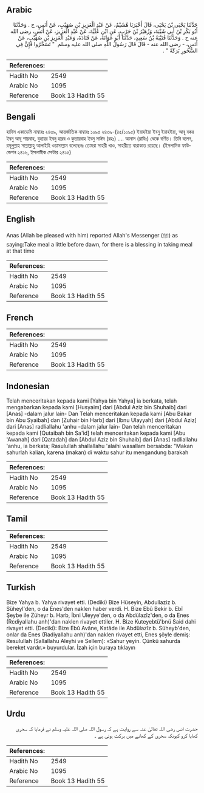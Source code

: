 ## Arabic


<div dir="rtl" lang="ar" style={{fontSize:'larger',backgroundColor:'#f8f9fa',padding:20}}>
حَدَّثَنَا يَحْيَى بْنُ يَحْيَى، قَالَ أَخْبَرَنَا هُشَيْمٌ، عَنْ عَبْدِ الْعَزِيزِ بْنِ صُهَيْبٍ، عَنْ أَنَسٍ، ح . وَحَدَّثَنَا أَبُو بَكْرِ بْنُ أَبِي شَيْبَةَ، وَزُهَيْرُ بْنُ حَرْبٍ، عَنِ ابْنِ عُلَيَّةَ، عَنْ عَبْدِ الْعَزِيزِ، عَنْ أَنَسٍ، رضى الله عنه ح . وَحَدَّثَنَا قُتَيْبَةُ بْنُ سَعِيدٍ، حَدَّثَنَا أَبُو عَوَانَةَ، عَنْ قَتَادَةَ، وَعَبْدِ الْعَزِيزِ بْنِ صُهَيْبٍ، عَنْ أَنَسٍ، - رضى الله عنه - قَالَ قَالَ رَسُولُ اللَّهِ صلى الله عليه وسلم ‏ "‏ تَسَحَّرُوا فَإِنَّ فِي السُّحُورِ بَرَكَةً ‏"‏ ‏.‏
</div>
<div style={{backgroundColor:'#f8f9fa',padding:20, marginBottom: 10}}><table> <thead> <tr> <th>References:</th> <th></th> </tr> </thead> <tbody><tr><td>Hadith No</td><td>2549</td></tr><tr><td>Arabic No</td><td>1095</td></tr><tr><td>Reference</td><td>Book 13 Hadith 55</td></tr></tbody></table></div>

## Bengali


<div dir="ltr" lang="bn" style={{fontSize:'larger',backgroundColor:'#f8f9fa',padding:20}}>
হাদিস একাডেমি নাম্বারঃ ২৪৩৯, আন্তর্জাতিক নাম্বারঃ ১০৯৫ ২৪৩৯-(৪৫/১০৯৫) ইয়াহইয়া ইবনু ইয়াহইয়া, আবূ বকর ইবনু আবূ শায়বাহ, যুহায়র ইবনু হারব ও কুতায়বাহ ইবনু সাঈদ (রহঃ) .... আনাস (রাযিঃ) থেকে বর্ণিত। তিনি বলেন, রসূলুল্লাহ সাল্লাল্লাহু আলাইহি ওয়াসাল্লাম বলেছেনঃ তোমরা সাহরী খাও, সাহরীতে বারাকাত রয়েছে। (ইসলামিক ফাউন্ডেশন ২৪১৬, ইসলামীক সেন্টার ২৪১৫)
</div>
<div style={{backgroundColor:'#f8f9fa',padding:20, marginBottom: 10}}><table> <thead> <tr> <th>References:</th> <th></th> </tr> </thead> <tbody><tr><td>Hadith No</td><td>2549</td></tr><tr><td>Arabic No</td><td>1095</td></tr><tr><td>Reference</td><td>Book 13 Hadith 55</td></tr></tbody></table></div>

## English


<div dir="ltr" lang="en" style={{fontSize:'larger',backgroundColor:'#f8f9fa',padding:20}}>
Anas (Allah be pleased with him) reported Allah's Messenger (ﷺ) as saying:Take meal a little before dawn, for there is a blessing in taking meal at that time
</div>
<div style={{backgroundColor:'#f8f9fa',padding:20, marginBottom: 10}}><table> <thead> <tr> <th>References:</th> <th></th> </tr> </thead> <tbody><tr><td>Hadith No</td><td>2549</td></tr><tr><td>Arabic No</td><td>1095</td></tr><tr><td>Reference</td><td>Book 13 Hadith 55</td></tr></tbody></table></div>

## French


<div dir="ltr" lang="fr" style={{fontSize:'larger',backgroundColor:'#f8f9fa',padding:20}}>

</div>
<div style={{backgroundColor:'#f8f9fa',padding:20, marginBottom: 10}}><table> <thead> <tr> <th>References:</th> <th></th> </tr> </thead> <tbody><tr><td>Hadith No</td><td>2549</td></tr><tr><td>Arabic No</td><td>1095</td></tr><tr><td>Reference</td><td>Book 13 Hadith 55</td></tr></tbody></table></div>

## Indonesian


<div dir="ltr" lang="id" style={{fontSize:'larger',backgroundColor:'#f8f9fa',padding:20}}>
Telah menceritakan kepada kami [Yahya bin Yahya] ia berkata, telah mengabarkan kepada kami [Husyaim] dari [Abdul Aziz bin Shuhaib] dari [Anas] -dalam jalur lain- Dan Telah menceritakan kepada kami [Abu Bakar bin Abu Syaibah] dan [Zuhair bin Harb] dari [Ibnu Ulayyah] dari [Abdul Aziz] dari [Anas] radliallahu 'anhu -dalam jalur lain- Dan telah menceritakan kepada kami [Qutaibah bin Sa'id] telah menceritakan kepada kami [Abu 'Awanah] dari [Qatadah] dan [Abdul Aziz bin Shuhaib] dari [Anas] radliallahu 'anhu, ia berkata; Rasulullah shallallahu 'alaihi wasallam bersabda: "Makan sahurlah kalian, karena (makan) di waktu sahur itu mengandung barakah
</div>
<div style={{backgroundColor:'#f8f9fa',padding:20, marginBottom: 10}}><table> <thead> <tr> <th>References:</th> <th></th> </tr> </thead> <tbody><tr><td>Hadith No</td><td>2549</td></tr><tr><td>Arabic No</td><td>1095</td></tr><tr><td>Reference</td><td>Book 13 Hadith 55</td></tr></tbody></table></div>

## Tamil


<div dir="ltr" lang="ta" style={{fontSize:'larger',backgroundColor:'#f8f9fa',padding:20}}>

</div>
<div style={{backgroundColor:'#f8f9fa',padding:20, marginBottom: 10}}><table> <thead> <tr> <th>References:</th> <th></th> </tr> </thead> <tbody><tr><td>Hadith No</td><td>2549</td></tr><tr><td>Arabic No</td><td>1095</td></tr><tr><td>Reference</td><td>Book 13 Hadith 55</td></tr></tbody></table></div>

## Turkish


<div dir="ltr" lang="tr" style={{fontSize:'larger',backgroundColor:'#f8f9fa',padding:20}}>
Bize Yahya b. Yahya rivayet etti. (Dediki) Bize Hüseyin, Abdullaziz b. Süheyl'den, o da Enes'den naklen haber verdi. H. Bize Ebû Bekir b. Ebî Şeybe ile Züheyr b. Harb, İbni Uleyye'den, o da Abdülazîz'den, o da Enes (Rcdiyallahu anh)'dan naklen rivayet ettiler. H. Bize Kuteyebtü'bnü Said dahi rivayet etti. (Dediki): Bize Ebû Avâne, Katâde ile Abdülazîz b. Süheyb'den, onlar da Enes (Radiyallahu anh)'dan naklen rivayet etti, Enes şöyle demiş: Resulullah (Sallallahu Aleyhi ve Sellem): «Sahur yeyin. Çünkü sahurda bereket vardır.» buyurdular. İzah için buraya tıklayın
</div>
<div style={{backgroundColor:'#f8f9fa',padding:20, marginBottom: 10}}><table> <thead> <tr> <th>References:</th> <th></th> </tr> </thead> <tbody><tr><td>Hadith No</td><td>2549</td></tr><tr><td>Arabic No</td><td>1095</td></tr><tr><td>Reference</td><td>Book 13 Hadith 55</td></tr></tbody></table></div>

## Urdu


<div dir="rtl" lang="ur" style={{fontSize:'larger',backgroundColor:'#f8f9fa',padding:20}}>
حضرت انس رضی اللہ تعالیٰ عنہ سے روایت ہے کہ رسول اللہ صلی اللہ علیہ وسلم نے فرمایا کہ سحری کھایا کرو کیونکہ سحری کے کھانے میں برکت ہوتی ہے ۔
</div>
<div style={{backgroundColor:'#f8f9fa',padding:20, marginBottom: 10}}><table> <thead> <tr> <th>References:</th> <th></th> </tr> </thead> <tbody><tr><td>Hadith No</td><td>2549</td></tr><tr><td>Arabic No</td><td>1095</td></tr><tr><td>Reference</td><td>Book 13 Hadith 55</td></tr></tbody></table></div>